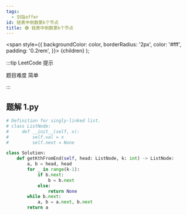 ```yaml
---
tags:
  - 剑指offer
id: 链表中倒数第k个节点
title: 🟢 链表中倒数第k个节点
---
```


  <span
    style={{
      backgroundColor: color,
      borderRadius: '2px',
      color: '#fff',
      padding: '0.2rem',
    }}>
    {children}
  </span>
);

:::tip LeetCode 提示

题目难度 <Highlight color="#00b8a3">简单</Highlight>

:::

## 题解 1.py

```py
# Definition for singly-linked list.
# class ListNode:
#     def __init__(self, x):
#         self.val = x
#         self.next = None

class Solution:
    def getKthFromEnd(self, head: ListNode, k: int) -> ListNode:
        a, b = head, head
        for _ in range(k-1):
            if b.next:
                b = b.next
            else:
                return None
        while b.next:
            a, b = a.next, b.next
        return a
```


